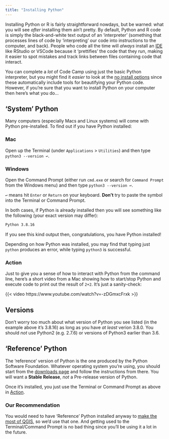 ```yaml
---
title: "Installing Python"
---
```


Installing Python or R is fairly straightforward nowdays, but be warned: what you will see _after_ installing them ain't pretty. By default, Python and R code is simply the black-and-white text output of an 'interpreter' (something that processes lines of code by 'interpreting' our code into instructions to the computer, and back). People who code all the time will _always_ install an [IDE](../lessons/Tools_of_the_Trade.qmd) like RStudio or VSCode because it 'prettifies' the code that they run, making it easier to spot mistakes and track links between files containing code that interact. 

You can complete a _lot_ of Code Camp using just the basic Python interpreter, but you might find it _easier_ to look at the [no install options](./no_install.qmd) since these automatically include tools for beautifying your Python code. However, if you're sure that you want to install Python on your computer then here's what you do... 

## 'System' Python

Many computers (especially Macs and Linux systems) will come with Python pre-installed. To find out if you have Python installed:

::: {.panel-tabset}

### Mac

Open up the Terminal (under `Applications` > `Utilities`) and then type `python3 --version ↩︎`.

### Windows 

Open the Command Prompt  (either run `cmd.exe` or search for `Command Prompt` from the Windows menu) and then type `python3 --version ↩︎`.

:::

::: {.callout-tip}
`↩︎` means hit `Enter` or `Return` on your keyboard. **Don't** try to paste the symbol into the Terminal or Command Prompt.
:::

In both cases, if Python is already installed then you will see something like the following (your exact version may differ):

```bash
Python 3.8.16
```

If you see this kind output then, congratulations, you have Python installed!

::: {.callout-note}

Depending on how Python was installed, you may find that typing just `python` produces an error, while typing `python3` is successful. 

:::

### Action

Just to give you a sense of how to interact with Python from the command line, here's a short video from a Mac showing how to start/stop Python and execute code to print out the result of `2+2`. It's just a sanity-check:

{{< video https://www.youtube.com/watch?v=-zDGmxcFrxk >}}

::: {.callout-tip}

## Versions

Don't worry too much about what version of Python you see listed (in the example above it's 3.8.16) as long as you have _at least_ verion 3.8.0. You should _not_ use Python2 (e.g. 2.7.6) or versions of Python3 earlier than 3.6.

:::

## 'Reference' Python

The 'reference' version of Python is the one produced by the Python Software Foundation. Whatever operating system you're using, you should start from the [downloads page](https://www.python.org/downloads/) and follow the instructions from there. You will want a **Stable Release**, _not_ a Pre-release version of Python.

Once it's installed, you just use the Terminal or Command Prompt as above in [Action](#action).

::: {.callout-tip}

### Our Recommendation

You would need to have 'Reference' Python installed anyway to [make the most of QGIS](https://gis.stackexchange.com/a/351290/62754), so we'd use that one. And getting used to the Terminal/Command Prompt is no bad thing since you'll be using it a lot in the future. 

:::
